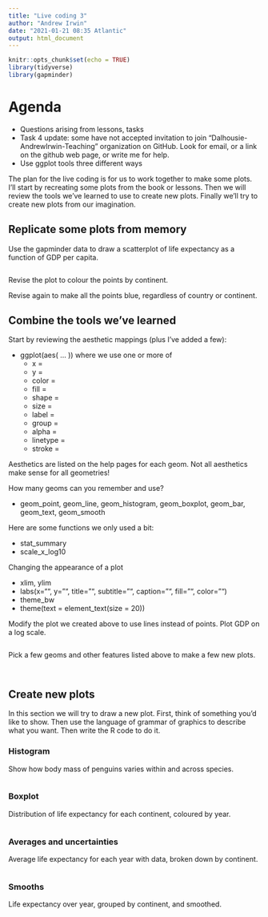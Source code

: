 ```yaml
---
title: "Live coding 3"
author: "Andrew Irwin"
date: "2021-01-21 08:35 Atlantic"
output: html_document
---
```


```r
knitr::opts_chunk$set(echo = TRUE)
library(tidyverse)
library(gapminder)
```

# Agenda

* Questions arising from lessons, tasks
* Task 4 update: some have not accepted invitation to join "Dalhousie-AndrewIrwin-Teaching" organization on GitHub. Look for email, or a link on the github web page, or write me for help.
* Use ggplot tools three different ways

The plan for the live coding is for us to work together to make some plots. I'll start by recreating some plots from the book or lessons. Then we will review the tools we've learned to use to create new plots. Finally we'll try to create new plots from our imagination.

## Replicate some plots from memory

Use the gapminder data to draw a scatterplot of life expectancy as a function of GDP per capita.

```r


```

Revise the plot to colour the points by continent.

Revise again to make all the points blue, regardless of country or continent.

## Combine the tools we've learned

Start by reviewing the aesthetic mappings (plus I've added a few):

* ggplot(aes( ... )) where we use one or more of
  * x =
  * y = 
  * color =
  * fill = 
  * shape = 
  * size = 
  * label =
  * group = 
  * alpha = 
  * linetype =
  * stroke =
  
Aesthetics are listed on the help pages for each geom. Not all aesthetics make sense for all geometries!

How many geoms can you remember and use?

* geom_point, geom_line, geom_histogram, geom_boxplot, geom_bar, geom_text, geom_smooth

Here are some functions we only used a bit:

* stat_summary
* scale_x_log10

Changing the appearance of a plot

* xlim, ylim
* labs(x="", y="", title="", subtitle="", caption="", fill="", color="")
* theme_bw
* theme(text = element_text(size = 20))

Modify the plot we created above to use lines instead of points. Plot GDP on a log scale.

```r

```

Pick a few geoms and other features listed above to make a few new plots.

```r

```


```r


```

## Create new plots

In this section we will try to draw a new plot. First, think of something you'd like to show. Then use the language of grammar of graphics to describe what you want. Then write the R code to do it.


### Histogram

Show how body mass of penguins varies within and across species.

```r


```


### Boxplot

Distribution of life expectancy for each continent, coloured by year.

```r

```


### Averages and uncertainties

Average life expectancy for each year with data, broken down by continent.

```r

```


### Smooths

Life expectancy over year, grouped by continent, and smoothed.

```r

```

